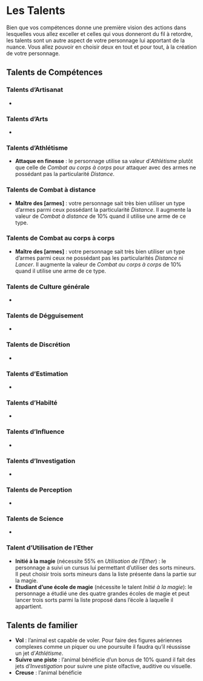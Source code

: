# Les Talents

Bien que vos compétences donne une première vision des actions dans lesquelles vous allez exceller et celles qui vous donneront du fil à retordre, les talents sont un autre aspect de votre personnage lui apportant de la nuance. Vous allez pouvoir en choisir deux en tout et pour tout, à la création de votre personnage. 

## Talents de Compétences

### Talents d'Artisanat

- 

### Talents d'Arts

- 

### Talents d'Athlétisme

- **Attaque en finesse** : le personnage utilise sa valeur d'*Athlétisme* plutôt que celle de *Combat au corps à corps* pour attaquer avec des armes ne possédant pas la particularité *Distance*. 

### Talents de Combat à distance

- **Maître des [armes]** : votre personnage sait très bien utiliser un type d'armes parmi ceux possédant la particularité *Distance*. Il augmente la valeur de *Combat à distance* de 10% quand il utilise une arme de ce type. 

### Talents de Combat au corps à corps

- **Maître des [armes]** : votre personnage sait très bien utiliser un type d'armes parmi ceux ne possédant pas les particularités *Distance* ni *Lancer*. Il augmente la valeur de *Combat au corps à corps* de 10% quand il utilise une arme de ce type. 

### Talents de Culture générale

- 

### Talents de Dégguisement

-

### Talents de Discrétion

-

### Talents d'Estimation

-

### Talents d'Habilté

-

### Talents d'Influence

-

### Talents d'Investigation

-

### Talents de Perception

-

### Talents de Science

-

### Talent d'Utilisation de l'Ether

- **Initié à la magie** (nécessite 55% en *Utilisation de l'Ether*) : le personnage a suivi un cursus lui permettant d'utiliser des sorts mineurs. Il peut choisir trois sorts mineurs dans la liste présente dans la partie sur la magie.
- **Etudiant d'une école de magie** (nécessite le talent *Initié à la magie*): le personnage a étudié une des quatre grandes écoles de magie et peut lancer trois sorts parmi la liste proposé dans l'école à laquelle il appartient. 

## Talents de familier

- **Vol** : l'animal est capable de voler. Pour faire des figures aériennes complexes comme un piquer ou une poursuite il faudra qu'il réussisse un jet d'*Athlétisme*.
- **Suivre une piste** : l'animal bénéficie d'un bonus de 10% quand il fait des jets d'*Investigation* pour suivre une piste olfactive, auditive ou visuelle. 
- **Creuse** : l'animal bénéficie 
